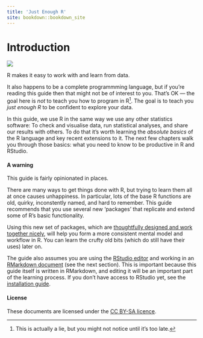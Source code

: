 ```yaml
---
title: 'Just Enough R'
site: bookdown::bookdown_site
---
```




# Introduction {-}


![](media/keepcalm.png){.cup}

<!-- https://www.keepcalm-o-matic.co.uk/product/mug/keep-calm-and-learn-just-enough-r/ -->


R makes it easy to work with and learn from data. 

It also happens to be a complete programmming language, but if you're reading this guide then that might not be of interest to you. That's OK — the goal here is *not* to teach you how to program in R^[This is actually a lie, but you might not notice until it's too late.].  The goal is to teach you *just enough R* to be confident to explore your data.


In this guide, we use R in the same way we use any other statistics software: To check and visualise data, run statistical analyses, and share our results with others.  To do that it's worth learning the *absolute basics* of the R language and key recent extensions to it. The next few chapters walk you through those basics: what you need to know to be productive in R and RStudio. 




#### A warning {-}

This guide is fairly opinionated in places. 

There are many ways to get things done with R, but trying to learn them all at once causes unhappiness. In particular, lots of the base R functions are old, quirky, inconstently named, and hard to remember. This guide recommends that you use several new 'packages' that replicate and extend some of R's basic functionality. 

Using this new set of packages, which are [thoughtfully designed and work together nicely](https://www.youtube.com/watch?v=K-ss_ag2k9E), will help you form a more consistent mental model and workflow in R. You can learn the crufty old bits (which do still have their uses) later on.

The guide also assumes you are using the [RStudio editor](#rstudio) and working in an [RMarkdown document](#rmarkdown) (see the next section). This is important because this guide itself is written in RMarkdown, and editing it will be an important part of the learning process. If you don't have access to RStudio yet, see the [installation guide](installation.html).



#### License {-}

These documents are licensed under the [CC BY-SA licence](https://creativecommons.org/licenses/by-sa/4.0/).



